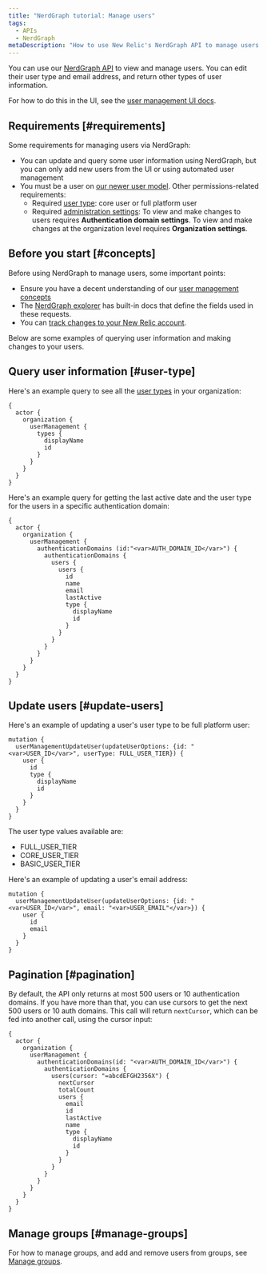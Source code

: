 ```yaml
---
title: "NerdGraph tutorial: Manage users"
tags:
  - APIs
  - NerdGraph
metaDescription: "How to use New Relic's NerdGraph API to manage users and return user information."
---
```


You can use our [NerdGraph API](/docs/apis/nerdgraph/get-started/introduction-new-relic-nerdgraph) to view and manage users. You can edit their user type and email address, and return other types of user information. 

For how to do this in the UI, see the [user management UI docs](/docs/accounts/accounts-billing/new-relic-one-user-management/user-management-ui-and-tasks). 

## Requirements [#requirements]

Some requirements for managing users via NerdGraph: 
* You can update and query some user information using NerdGraph, but you can only add new users from the UI or using automated user management
* You must be a user on [our newer user model](/docs/accounts/original-accounts-billing/original-users-roles/overview-user-models#determine-user-model). Other permissions-related requirements: 
  * Required [user type](/docs/accounts/accounts-billing/new-relic-one-user-management/user-type): core user or full platform user 
  * Required [administration settings](/docs/accounts/accounts-billing/new-relic-one-user-management/user-management-concepts#admin-settings): To view and make changes to users requires **Authentication domain settings**. To view and make changes at the organization level requires **Organization settings**. 

## Before you start [#concepts]

Before using NerdGraph to manage users, some important points: 

* Ensure you have a decent understanding of our [user management concepts](/docs/accounts/accounts-billing/new-relic-one-user-management/user-management-concepts#understand-concepts)
* The [NerdGraph explorer](/docs/apis/nerdgraph/get-started/introduction-new-relic-nerdgraph/#explorer) has built-in docs that define the fields used in these requests.
* You can [track changes to your New Relic account](/docs/data-apis/understand-data/event-data/query-account-audit-logs-nrauditevent). 

Below are some examples of querying user information and making changes to your users. 

## Query user information [#user-type]

Here's an example query to see all the [user types](/docs/accounts/accounts-billing/new-relic-one-user-management/user-type) in your organization: 

```
{
  actor {
    organization {
      userManagement {
        types {
          displayName
          id
        }
      }
    }
  }
}
```

Here's an example query for getting the last active date and the user type for the users in a specific authentication domain:

```
{
  actor {
    organization {
      userManagement {
        authenticationDomains (id:"<var>AUTH_DOMAIN_ID</var>") {
          authenticationDomains {
            users {
              users {
                id
                name
                email
                lastActive
                type {
                  displayName
                  id
                }
              }
            }
          }
        }
      }
    }
  }
}
```

## Update users [#update-users]

Here's an example of updating a user's user type to be full platform user:

```
mutation {
  userManagementUpdateUser(updateUserOptions: {id: "<var>USER_ID</var>", userType: FULL_USER_TIER}) {
    user {
      id
      type {
        displayName
        id
      }
    }
  }
}
```

The user type values available are: 

* FULL_USER_TIER
* CORE_USER_TIER
* BASIC_USER_TIER


Here's an example of updating a user's email address: 

```
mutation {
  userManagementUpdateUser(updateUserOptions: {id: "<var>USER_ID</var>", email: "<var>USER_EMAIL"</var>}) {
    user {
      id
      email
    }
  }
}
```

## Pagination [#pagination]

By default, the API only returns at most 500 users or 10 authentication domains. If you have more than that, you can use cursors to get the next 500 users or 10 auth domains. This call will return `nextCursor`, which can be fed into another call, using the cursor input:

```
{
  actor {
    organization {
      userManagement {
        authenticationDomains(id: "<var>AUTH_DOMAIN_ID</var>") {
          authenticationDomains {
            users(cursor: "=abcdEFGH2356X") {
              nextCursor
              totalCount
              users {
                email
                id
                lastActive
                name
                type {
                  displayName
                  id
                }
              }
            }
          }
        }
      }
    }
  }
}
```

## Manage groups [#manage-groups]

For how to manage groups, and add and remove users from groups, see [Manage groups](/docs/apis/nerdgraph/examples/nerdgraph-user-mgmt).
